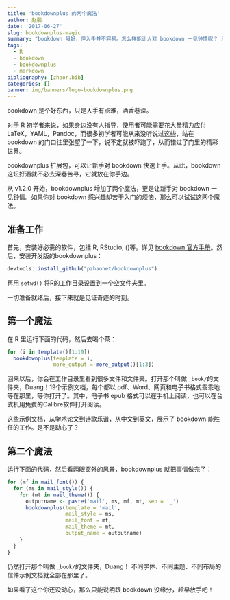 ```yaml
---
title: 'bookdownplus 的两个魔法'
author: 赵鹏
date: '2017-06-27'
slug: bookdownplus-magic
summary: "bookdown 虽好，但入手并不容易。怎么样能让人对 bookdown 一见钟情呢？ 用 bookdownplus 的两个魔法，一剑封喉。"
tags:
  - R
  - bookdown
  - bookdownplus
  - markdown
bibliography: [zhaor.bib]
categories: []
banner: img/banners/logo-bookdownplus.png
---
```



bookdown 是个好东西，只是入手有点难，酒香巷深。

对于 R 初学者来说，如果身边没有人指导，使用者可能需要花大量精力应付 LaTeX，YAML，Pandoc，而很多初学者可能从来没听说过这些，站在 bookdown 的门口往里张望了一下，说不定就被吓跑了，从而错过了门里的精彩世界。

bookdownplus 扩展包，可以让新手对 bookdown 快速上手。从此，bookdown 这坛好酒就不必去深巷苦寻，它就放在你手边。

<!--more-->

从 v1.2.0 开始，bookdownplus 增加了两个魔法，更是让新手对 bookdown 一见钟情。如果你对 bookdown 感兴趣却苦于入门的烦恼，那么可以试试这两个魔法。

## 准备工作

首先，安装好必需的软件，包括 R, RStudio, \(\LaTeX\)等。详见 [bookdown 官方手册](https://bookdown.org/yihui/bookdown/)。然后，安装开发版的bookdownplus：

```R
devtools::install_github("pzhaonet/bookdownplus")
```

再用 `setwd()` 将R的工作目录设置到一个空文件夹里。

一切准备就绪后，接下来就是见证奇迹的时刻。

## 第一个魔法

在 R 里运行下面的代码，然后去喝个茶：

```r
for (i in template()[1:19])
  bookdownplus(template = i, 
               more_output = more_output()[1:3])
```

回来以后，你会在工作目录里看到很多文件和文件夹。打开那个叫做 `_book/`的文件夹，Duang！19个示例文档，每个都以 pdf、Word、网页和电子书格式乖乖地等在那里，等你打开了。其中，电子书 epub 格式可以在手机上阅读，也可以在台式机用免费的Calibre软件打开阅读。

这些示例文档，从学术论文到诗歌乐谱，从中文到英文，展示了 bookdown 能胜任的工作。是不是动心了？

## 第二个魔法

运行下面的代码，然后看两眼窗外的风景，bookdownplus 就把事情做完了：

```r
for (mf in mail_font()) {
  for (ms in mail_style()) {
    for (mt in mail_theme()) {
      outputname <- paste('mail', ms, mf, mt, sep = '_')
      bookdownplus(template = 'mail', 
                   mail_style = ms, 
                   mail_font = mf, 
                   mail_theme = mt, 
                   output_name = outputname)
    }
  }
}
```

仍然打开那个叫做 `_book/`的文件夹，Duang！ 不同字体、不同主题、不同布局的信件示例文档就全部在那里了。

如果看了这个你还没动心，那么只能说明跟 bookdown 没缘分，趁早放手吧！
